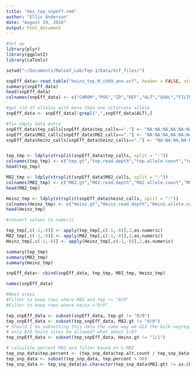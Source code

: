 ```yaml
---
title: "des_tep_snpeff.rmd"
author: "Ellis Anderson"
date: "August 29, 2016"
output: html_document
---
```


```r
#Set up
library(plyr)
library(ggplot2)
library(caTools)

setwd("~/Documents/Maloof_Lab/Tep-1/Data/Vcf_files/")

snpEff_data<-read.table("heinz_tep_M_ch09_ann.vcf", header = FALSE, stringsAsFactors=FALSE)
summary(snpEff_data)
head(snpEff_data)
colnames(snpEff_data) <- c("CHROM","POS","ID","REF","ALT","QUAL","FILTER","INFO","FORMAT","tep_calls","M82_calls","heinz_calls")

#get rid of alleles with more than one alternate allele
snpEff_data <- snpEff_data[!grepl(",",snpEff_data$ALT),]

#fix empty data entry
snpEff_data$tep_calls[snpEff_data$tep_calls=="."] <- "NA:NA:NA,NA:NA:NA:NA:NA:NA,NA,NA"
snpEff_data$M82_calls[snpEff_data$M82_calls=="."] <- "NA:NA:NA,NA:NA:NA:NA:NA:NA,NA,NA"
snpEff_data$heinz_calls[snpEff_data$heinz_calls=="."] <- "NA:NA:NA,NA:NA:NA:NA:NA:NA,NA,NA"


tep_tmp <- ldply(strsplit(snpEff_data$tep_calls, split = ":"))
colnames(tep_tmp) <- c("tep.gt","tep.read.depth","tep.allele.count","tep.ref.count","tep.ref.qual","tep.alt.count","tep.alt.qual","tep.gt.lik")
head(tep_tmp)

M82_tmp <- ldply(strsplit(snpEff_data$M82_calls, split = ":"))
colnames(M82_tmp) <- c("M82.gt","M82.read.depth","M82.allele.count","M82.ref.depth","M82.ref.qual","M82.alt.depth","M82.alt.qual","M82.lik")
head(M82_tmp)

Heinz_tmp <- ldply(strsplit(snpEff_data$heinz_calls, split = ":"))
colnames(Heinz_tmp) <- c("Heinz.gt","Heinz.read.depth","Heinz.allele.count","Heinz.ref.depth","Heinz.ref.qual","Heinz.alt.depth","Heinz.alt.qual","Heinz.lik")
head(Heinz_tmp)

#convert values to numeric

tep_tmp[,c(-1,-8)] <- apply(tep_tmp[,c(-1,-8)],2,as.numeric)
M82_tmp[,c(-1,-8)] <- apply(M82_tmp[,c(-1,-8)],2,as.numeric)
Heinz_tmp[,c(-1,-8)] <- apply(Heinz_tmp[,c(-1,-8)],2,as.numeric)

summary(tep_tmp)
summary(M82_tmp)
summary(Heinz_tmp)

snpEff_data<- cbind(snpEff_data, tep_tmp, M82_tmp, Heinz_tmp)

names(snpEff_data)

#Next steps
#Filter to keep rows where M82 and tep != "0/0"
#Filter to keep rows where heinz ="0/0"

tep_snpEff_data <- subset(snpEff_data, tep.gt != "0/0")
tep_snpEff_data <- subset(tep_snpEff_data, M82.gt != "0/0")
# Should I be subsetting this data the same way we did the bulk-segregant analysis - i.e. should 
# only 0/0 heinz sites be allowed? what about 1/0?
tep_snpEff_data <- subset(tep_snpEff_data, Heinz.gt != "1/1")

# calculate percent M82 and filter based on % M82
tep_snp_data$tep.percent <- (tep_snp_data$tep.alt.count / tep_snp_data$tep.read.depth)*100
tep_snp_data <- subset(tep_snp_data, tep.percent > 90)
tep_snp_data <- tep_snp_data[as.character(tep_snp_data$M82.gt) != as.character(tep_snp_data$tep.gt),]

```
